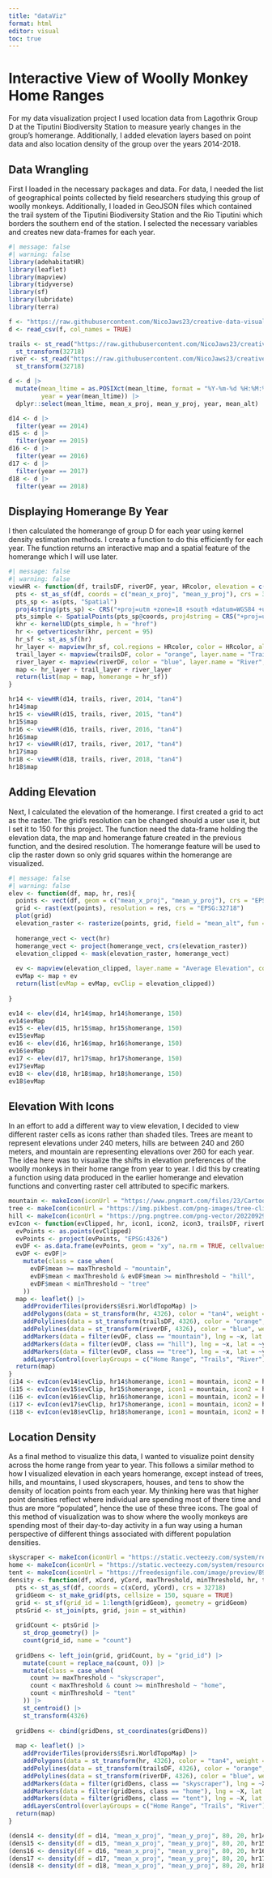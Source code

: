 ```yaml
---
title: "dataViz"
format: html
editor: visual
toc: true
---
```


# Interactive View of Woolly Monkey Home Ranges

For my data visualization project I used location data from Lagothrix Group D at the Tiputini Biodiversity Station to measure yearly changes in the group's homerange. Additionally, I added elevation layers based on point data and also location density of the group over the years 2014-2018.

## Data Wrangling

First I loaded in the necessary packages and data. For data, I needed the list of geographical points collected by field researchers studying this group of woolly monkeys. Additionally, I loaded in GeoJSON files which contained the trail system of the Tiputini Biodiversity Station and the Rio Tiputini which borders the southern end of the station. I selected the necessary variables and creates new data-frames for each year.

```r
#| message: false
#| warning: false
library(adehabitatHR)
library(leaflet)
library(mapview)
library(tidyverse)
library(sf)
library(lubridate)
library(terra)

f <- "https://raw.githubusercontent.com/NicoJaws23/creative-data-visualization/refs/heads/main/LagoDAllDistCombined_data.csv"
d <- read_csv(f, col_names = TRUE)

trails <- st_read("https://raw.githubusercontent.com/NicoJaws23/creative-data-visualization/refs/heads/main/TBS_Trails.geojson") |>
  st_transform(32718)
river <- st_read("https://raw.githubusercontent.com/NicoJaws23/creative-data-visualization/refs/heads/main/rio_tiputini.geojson") |>
  st_transform(32718)

d <- d |>
  mutate(mean_ltime = as.POSIXct(mean_ltime, format = "%Y-%m-%d %H:%M:%S", tz = "UTC"),
         year = year(mean_ltime)) |>
  dplyr::select(mean_ltime, mean_x_proj, mean_y_proj, year, mean_alt)

d14 <- d |>
  filter(year == 2014)
d15 <- d |>
  filter(year == 2015)
d16 <- d |>
  filter(year == 2016)
d17 <- d |>
  filter(year == 2017)
d18 <- d |>
  filter(year == 2018)
```

## Displaying Homerange By Year

I then calculated the homerange of group D for each year using kernel density estimation methods. I create a function to do this efficiently for each year. The function returns an interactive map and a spatial feature of the homerange which I will use later.

```r
#| message: false
#| warning: false
viewHR <- function(df, trailsDF, riverDF, year, HRcolor, elevation = c("Y", "N")){
  pts <- st_as_sf(df, coords = c("mean_x_proj", "mean_y_proj"), crs = 32718)
  pts_sp <- as(pts, "Spatial")
  proj4string(pts_sp) <- CRS("+proj=utm +zone=18 +south +datum=WGS84 +units=m +no_defs")
  pts_simple <- SpatialPoints(pts_sp@coords, proj4string = CRS("+proj=utm +zone=18 +south +datum=WGS84"))
  khr <- kernelUD(pts_simple, h = "href")
  hr <- getverticeshr(khr, percent = 95)
  hr_sf <- st_as_sf(hr)
  hr_layer <- mapview(hr_sf, col.regions = HRcolor, color = HRcolor, alpha.regions = 0.4, layer.name = paste(year, "Home Range"))
  trail_layer <- mapview(trailsDF, color = "orange", layer.name = "Trails", lwd = 2)
  river_layer <- mapview(riverDF, color = "blue", layer.name = "River", lwd = 2)
  map <- hr_layer + trail_layer + river_layer
  return(list(map = map, homerange = hr_sf))
}

hr14 <- viewHR(d14, trails, river, 2014, "tan4")
hr14$map
hr15 <- viewHR(d15, trails, river, 2015, "tan4")
hr15$map
hr16 <- viewHR(d16, trails, river, 2016, "tan4")
hr16$map
hr17 <- viewHR(d17, trails, river, 2017, "tan4")
hr17$map
hr18 <- viewHR(d18, trails, river, 2018, "tan4")
hr18$map
```

## Adding Elevation

Next, I calculated the elevation of the homerange. I first created a grid to act as the raster. The grid's resolution can be changed should a user use it, but I set it to 150 for this project. The function need the data-frame holding the elevation data, the map and homerange fature created in the previous function, and the desired resolution. The homerange feature will be used to clip the raster down so only grid squares within the homerange are visualized.

```r
#| message: false
#| warning: false
elev <- function(df, map, hr, res){
  points <- vect(df, geom = c("mean_x_proj", "mean_y_proj"), crs = "EPSG:32718")
  grid <- rast(ext(points), resolution = res, crs = "EPSG:32718")
  plot(grid)
  elevation_raster <- rasterize(points, grid, field = "mean_alt", fun = mean, na.rm = TRUE)
  
  homerange_vect <- vect(hr)
  homerange_vect <- project(homerange_vect, crs(elevation_raster))
  elevation_clipped <- mask(elevation_raster, homerange_vect)
  
  ev <- mapview(elevation_clipped, layer.name = "Average Elevation", col.regions = terrain.colors(20), legend = TRUE, na.color = NA)
  evMap <- map + ev
  return(list(evMap = evMap, evClip = elevation_clipped))
  
}

ev14 <- elev(d14, hr14$map, hr14$homerange, 150)
ev14$evMap
ev15 <- elev(d15, hr15$map, hr15$homerange, 150)
ev15$evMap
ev16 <- elev(d16, hr16$map, hr16$homerange, 150)
ev16$evMap
ev17 <- elev(d17, hr17$map, hr17$homerange, 150)
ev17$evMap
ev18 <- elev(d18, hr18$map, hr18$homerange, 150)
ev18$evMap
```

## Elevation With Icons

In an effort to add a different way to view elevation, I decided to view different raster cells as icons rather than shaded tiles. Trees are meant to represent elevations under 240 meters, hills are between 240 and 260 meters, and mountain are representing elevations over 260 for each year. The idea here was to visualize the shifts in elevation preferences of the woolly monkeys in their home range from year to year. I did this by creating a function using data produced in the earlier homerange and elevation functions and converting raster cell attributed to specific markers.

```r
mountain <- makeIcon(iconUrl = "https://www.pngmart.com/files/23/Cartoon-Mountains-PNG-Isolated-HD.png", iconWidth = 20, iconHeight = 20)
tree <- makeIcon(iconUrl = "https://img.pikbest.com/png-images/tree-clipart-cartoon-jungle-vector-green-big-tree_5856321.png!sw800", iconWidth = 20, iconHeight = 20)
hill <- makeIcon(iconUrl = "https://png.pngtree.com/png-vector/20220929/ourmid/pngtree-green-hill-ground-vector-clipart-png-image_6221576.png", iconWidth = 20, iconHeight = 20)
evIcon <- function(evClipped, hr, icon1, icon2, icon3, trailsDF, riverDF, maxThreshold, minThreshold){
  evPoints <- as.points(evClipped)
  evPoints <- project(evPoints, "EPSG:4326")
  evDF <- as.data.frame(evPoints, geom = "xy", na.rm = TRUE, cellvalues = TRUE)
  evDF <- evDF|>
    mutate(class = case_when(
      evDF$mean >= maxThreshold ~ "mountain",
      evDF$mean < maxThreshold & evDF$mean >= minThreshold ~ "hill",
      evDF$mean < minThreshold ~ "tree"
    ))
  map <- leaflet() |>
    addProviderTiles(providers$Esri.WorldTopoMap) |>
    addPolygons(data = st_transform(hr, 4326), color = "tan4", weight = 2, fillOpacity = 0.3, group = "Home Range") |>
    addPolylines(data = st_transform(trailsDF, 4326), color = "orange", weight = 2, group = "Trails") |>
    addPolylines(data = st_transform(riverDF, 4326), color = "blue", weight = 2, group = "River") |>
    addMarkers(data = filter(evDF, class == "mountain"), lng = ~x, lat = ~y, icon = icon1) |>
    addMarkers(data = filter(evDF, class == "hill"), lng = ~x, lat = ~y, icon = icon2) |>
    addMarkers(data = filter(evDF, class == "tree"), lng = ~x, lat = ~y, icon = icon3) |>
    addLayersControl(overlayGroups = c("Home Range", "Trails", "River"), options = layersControlOptions(collapsed = FALSE))
  return(map)
}
(i14 <- evIcon(ev14$evClip, hr14$homerange, icon1 = mountain, icon2 = hill, icon3 = tree, trails, river, maxThreshold = 260, minThreshold = 240))
(i15 <- evIcon(ev15$evClip, hr15$homerange, icon1 = mountain, icon2 = hill, icon3 = tree, trails, river, maxThreshold = 260, minThreshold = 240))
(i16 <- evIcon(ev16$evClip, hr16$homerange, icon1 = mountain, icon2 = hill, icon3 = tree, trails, river, maxThreshold = 260, minThreshold = 240))
(i17 <- evIcon(ev17$evClip, hr17$homerange, icon1 = mountain, icon2 = hill, icon3 = tree, trails, river, maxThreshold = 260, minThreshold = 240))
(i18 <- evIcon(ev18$evClip, hr18$homerange, icon1 = mountain, icon2 = hill, icon3 = tree, trails, river, maxThreshold = 260, minThreshold = 240))
```

## Location Density

As a final method to visualize this data, I wanted to visualize point density across the home range from year to year. This follows a similar method to how I visualized elevation in each years homerange, except instead of trees, hills, and mountains, I used skyscrapers, houses, and tens to show the density of location points from each year. My thinking here was that higher point densities reflect where individual are spending most of there time and thus are more "populated", hence the use of these three icons. The goal of this method of visualization was to show where the woolly monkeys are spending most of their day-to-day activity in a fun way using a human perspective of different things associated with different population densities.

```r
skyscraper <- makeIcon(iconUrl = "https://static.vecteezy.com/system/resources/previews/039/143/409/non_2x/skyscraper-building-cartoon-style-free-png.png", iconWidth = 20, iconHeight = 20)
home <- makeIcon(iconUrl = "https://static.vecteezy.com/system/resources/previews/036/519/438/non_2x/ai-generated-cartoon-house-clipart-desigh-illustration-free-png.png", iconWidth = 20, iconHeight = 20)
tent <- makeIcon(iconUrl = "https://freedesignfile.com/image/preview/8907/camping-tent-cartoon-clipart.png", iconWidth = 20, iconHeight = 20)
density <- function(df, xCord, yCord, maxThreshold, minThreshold, hr, trailsDF, riverDF, icon1, icon2, icon3){
  pts <- st_as_sf(df, coords = c(xCord, yCord), crs = 32718)
  gridGeom <- st_make_grid(pts, cellsize = 150, square = TRUE)
  grid <- st_sf(grid_id = 1:length(gridGeom), geometry = gridGeom)
  ptsGrid <- st_join(pts, grid, join = st_within)
  
  gridCount <- ptsGrid |>
    st_drop_geometry() |>
    count(grid_id, name = "count")
  
  gridDens <- left_join(grid, gridCount, by = "grid_id") |>
    mutate(count = replace_na(count, 0)) |>
    mutate(class = case_when(
      count >= maxThreshold ~ "skyscraper",
      count < maxThreshold & count >= minThreshold ~ "home",
      count < minThreshold ~ "tent"
    )) |>
    st_centroid() |>
    st_transform(4326)
  
  gridDens <- cbind(gridDens, st_coordinates(gridDens))
  
  map <- leaflet() |>
    addProviderTiles(providers$Esri.WorldTopoMap) |>
    addPolygons(data = st_transform(hr, 4326), color = "tan4", weight = 2, fillOpacity = 0.3, group = "Home Range") |>
    addPolylines(data = st_transform(trailsDF, 4326), color = "orange", weight = 2, group = "Trails") |>
    addPolylines(data = st_transform(riverDF, 4326), color = "blue", weight = 2, group = "River") |>
    addMarkers(data = filter(gridDens, class == "skyscraper"), lng = ~X, lat = ~Y, icon = icon1) |>
    addMarkers(data = filter(gridDens, class == "home"), lng = ~X, lat = ~Y, icon = icon2) |>
    addMarkers(data = filter(gridDens, class == "tent"), lng = ~X, lat = ~Y, icon = icon3) |>
    addLayersControl(overlayGroups = c("Home Range", "Trails", "River"), options = layersControlOptions(collapsed = FALSE))
  return(map)
}

(dens14 <- density(df = d14, "mean_x_proj", "mean_y_proj", 80, 20, hr14$homerange, trails, river, icon1 = skyscraper, icon2 = home, icon3 = tent))
(dens15 <- density(df = d15, "mean_x_proj", "mean_y_proj", 80, 20, hr15$homerange, trails, river, icon1 = skyscraper, icon2 = home, icon3 = tent))
(dens16 <- density(df = d16, "mean_x_proj", "mean_y_proj", 80, 20, hr16$homerange, trails, river, icon1 = skyscraper, icon2 = home, icon3 = tent))
(dens17 <- density(df = d17, "mean_x_proj", "mean_y_proj", 80, 20, hr17$homerange, trails, river, icon1 = skyscraper, icon2 = home, icon3 = tent))
(dens18 <- density(df = d18, "mean_x_proj", "mean_y_proj", 80, 20, hr18$homerange, trails, river, icon1 = skyscraper, icon2 = home, icon3 = tent))
```
